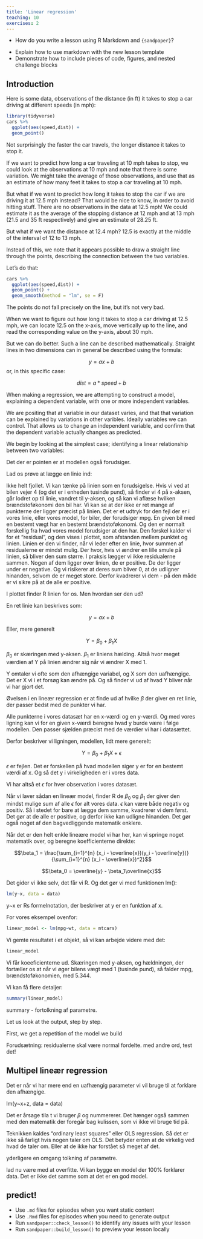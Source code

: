 ```yaml
---
title: 'Linear regression'
teaching: 10
exercises: 2
---
```


:::::::::::::::::::::::::::::::::::::: questions 

- How do you write a lesson using R Markdown and `{sandpaper}`?

::::::::::::::::::::::::::::::::::::::::::::::::

::::::::::::::::::::::::::::::::::::: objectives

- Explain how to use markdown with the new lesson template
- Demonstrate how to include pieces of code, figures, and nested challenge blocks

::::::::::::::::::::::::::::::::::::::::::::::::

## Introduction

Here is some data, observations of the distance (in ft) it takes to stop a car driving
at different speeds (in mph):

```r
library(tidyverse)
cars %>% 
  ggplot(aes(speed,dist)) +
  geom_point()


```

Not surprisingly the faster the car travels, the longer distance it takes to stop it.

If we want to predict how long a car traveling at 10 mph takes to stop, we could
look at the observations at 10 mph and note that there is some variation. We 
might take the average of those observations, and use that as an estimate of 
how many feet it takes to stop a car traveling at 10 mph. 

But what if we want to predict how long it takes to stop the car if we are driving
it at 12.5 mph instead? That would be nice to know, in order to avoid hitting stuff.
There are no observations in the data at 12.5 mph! We could estimate it as the
average of the stopping distance at 12 mph and at 13 mph (21.5 and 35 ft respectively)
and give an estimate of 28.25 ft.

But what if we want the distance at 12.4 mph? 12.5 is exactly at the middle of
the interval of 12 to 13 mph.

Instead of this, we note that it appears possible to draw a straight line 
through the points, describing the connection between the two variables.

Let's do that:

```r
cars %>% 
  ggplot(aes(speed,dist)) +
  geom_point() +
  geom_smooth(method = "lm", se = F)
```

The points do not fall precisely on the line, but it's not very bad.

When we want to figure out how long it takes to stop a car driving at 12.5 mph,
we can locate 12.5 on the x-axis, move vertically up to the line, and read the
corresponding value on the y-axis, about 30 mph.

But we can do better. Such a line can be described mathematically. Straight lines
in two dimensions can in general be described using the formula:

$$
y = ax + b
$$
or, in this specific case:

$$
dist = a*speed + b
$$


When making a regression, we are attempting to construct a model, explaining a
dependent variable, with one or more independent variables.

We are positing that at variable in our dataset varies, and that that variation
can be explained by variations in other varibles. Ideally variables we can 
control. That allows us to change an independent variable, and confirm that 
the dependent variable actually changes as predicted.

We begin by looking at the simplest case; identifying a linear relationship
between two variables:


Det der er pointen er at modellen også forudsiger.

Lad os prøve at lægge en linie ind:


Ikke helt fjollet. Vi kan tænke på linien som en forudsigelse. Hvis vi ved at 
bilen vejer 4 (og det er i enheden tusinde pund), så finder vi 4 på x-aksen,
går lodret op til linie, vandret til y-aksen, og så kan vi aflæse hvilken
brændstoføkonomi den bil har. 
Vi kan se at der ikke er ret mange af punkterne der ligger præcist på linien.
Det er et udtryk for den fejl der er i vores linie, eller vores model, for biler,
der forudsiger mpg. En given bil med en bestemt vægt har en bestemt brændstoføkonomi.
Og den er normalt forskellig fra hvad vores model forudsiger at den har. Den
forskel kalder vi for et "residual", og den vises i plottet, som afstanden mellem
punktet og linien.
Linien er den vi finder, når vi leder efter en linie, hvor summen af residualerne
er mindst mulig. Der hvor, hvis vi ændrer en lille smule på linien, så bliver den
sum større.
I praksis lægger vi ikke residualerne sammen. Nogen af dem ligger over linien, de
er positive. De der ligger under er negative. Og vi risikerer at deres sum 
bliver 0, at de udligner hinanden, selvom de er meget store.
Derfor kvadrerer vi dem - på den måde er vi sikre på at de alle er positive.

I plottet finder R linien for os. Men hvordan ser den ud?

En ret linie kan beskrives som:


$$ y = ax + b$$


Eller, mere generelt

$$ Y = \beta_0 + \beta_1X$$

$\beta_0$ er skæringen med y-aksen. $\beta_1$ er liniens hælding. Altså hvor
meget værdien af Y på linien ændrer sig når vi ændrer X med 1.

Y omtaler vi ofte som den afhængige variabel, og X som den uafhængige. Det er X
vi i et forsøg kan ændre på. Og så finder vi ud af hvad Y bliver når vi har gjort det.

Øvelsen i en lineær regression er at finde ud af hvilke $\beta$ der giver en
ret linie, der passer bedst med de punkter vi har.

Alle punkterne i vores datasæt har en x-værdi og en y-værdi. Og med vores ligning
kan vi for en given x-værdi beregne hvad y burde være i følge modellen. Den passer
sjælden præcist med de værdier vi har i datasættet.

Derfor beskriver vi ligningen, modellen, lidt mere generelt:

$$ Y = \beta_0 + \beta_1X + \epsilon$$

$\epsilon$ er fejlen. Det er forskellen på hvad modellen siger y er for en 
bestemt værdi af x. Og så det y i virkeligheden er i vores data.

Vi har altså et $\epsilon$ for hver observation i vores datasæt.

Når vi laver sådan en lineær model, finder R de $\beta_0$ og $\beta_1$ der
giver den mindst mulige sum af alle $\epsilon$ for alt vores data. $\epsilon$ kan
være både negativ og positiv. Så i stedet for bare at lægge dem samme, kvadrerer vi dem
først. Det gør at de alle er positive, og derfor ikke kan udligne hinanden. Det 
gør også noget af den bagvedliggende matematik enklere.

Når det er den helt enkle lineære model vi har her, kan vi springe noget matematik over, og 
beregne koefficienterne direkte:

$$\beta_1 = \frac{\sum_{i=1}^{n} (x_i - \overline{x})(y_i - \overline{y})}{\sum_{i=1}^{n} (x_i - \overline{x})^2}$$

$$\beta_0 = \overline{y} - \beta_1\overline{x}$$

Det gider vi ikke selv, det får vi R. Og det gør vi med funktionen lm():


```r
lm(y~x, data = data)
```

y~x er Rs formelnotation, der beskriver at y er en funktion af x.

For vores eksempel ovenfor:

```r
linear_model <- lm(mpg~wt, data = mtcars)
```

Vi gemte resultatet i et objekt, så vi kan arbejde videre med det:

```r
linear_model
```
Vi får koeeficienterne ud. Skæringen med y-aksen, og hældningen, der fortæller
os at når vi øger bilens vægt med 1 (tusinde pund), så falder mpg, brændstoføkonomien,
med 5.344.

Vi kan få flere detaljer:

```r
summary(linear_model)
```

summary - fortolkning af parametre.

Let us look at the output, step by step.

First, we get a repetition of the model we build

Forudsætning: residualerne skal være normal fordelte. med andre ord, test det!





## Multipel lineær regression

Det er når vi har mere end en uafhængig parameter vi vil bruge til at forklare
den afhængige.

lm(y~x+z, data = data)

Det er årsage tila t vi bruger $\beta$ og nummererer. Det hænger også sammen
med den matematik der foregår bag kulissen, som vi ikke vil bruge tid på.

Teknikken kaldes "ordinary least squares" eller OLS regression. Så det er ikke
så farligt hvis nogen taler om OLS. Det betyder enten at de virkelig ved hvad de
taler om. Eller at de ikke har forstået så meget af det.

yderligere en omgang tolkning af parametre.

lad nu være med at overfitte. Vi kan bygge en model der 100% forklarer data.
Det er ikke det samme som at det er en god model.


## predict!

::::::::::::::::::::::::::::::::::::: keypoints 

- Use `.md` files for episodes when you want static content
- Use `.Rmd` files for episodes when you need to generate output
- Run `sandpaper::check_lesson()` to identify any issues with your lesson
- Run `sandpaper::build_lesson()` to preview your lesson locally

::::::::::::::::::::::::::::::::::::::::::::::::


